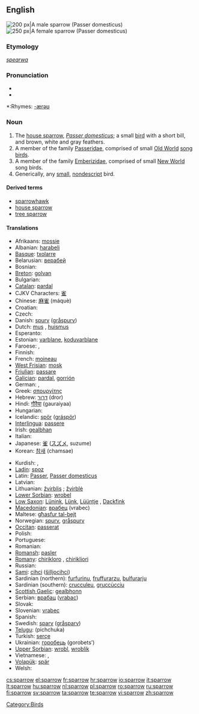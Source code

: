{{wikipedia}}
==English==
[[Image:Passer_domesticus3.jpg|thumb|right|200 px|A male sparrow (''Passer domesticus'')]]
[[Image:House sparrow04.jpg|thumb|right|250 px|A female sparrow (''Passer domesticus'')]]

===Etymology===
{{OE.}} ''[[spearwa]]''

===Pronunciation===
*{{IPA|/ˈspæɹəʊ/}}
*{{audio|en-us-sparrow.ogg|Audio (US)}}

*:Rhymes: [[Rhymes:English:-ærəʊ|-ærəʊ]]

===Noun===
{{en-noun}}

# The [[house sparrow]], ''[[Passer domesticus]]''; a small [[bird]] with a short bill, and brown, white and gray feathers.
# A member of the family [[Passeridae]], comprised of small [[Old World]] [[song bird]]s.
# A member of the family [[Emberizidae]], comprised of small [[New World]] song birds.
# Generically, any [[small]], [[nondescript]] bird.

====Derived terms====
*[[sparrowhawk]]
*[[house sparrow]]
*[[tree sparrow]]

====Translations====
{{top}}
* Afrikaans: [[mossie]]
* Albanian: [[harabeli]]
* [[Basque]]: [[txolarre]]
* Belarusian: [[верабей]]
* Bosnian: {{t-|bs|vrabac|m}}
* [[Breton]]: [[golvan]]
* Bulgarian: {{t+|bg|врабче|tr=vrabče|sc=Cyrl}}
* [[Catalan]]: [[pardal]] {{m}}
* CJKV Characters: [[雀]]
* Chinese: [[麻雀]] (máquè)
* Croatian: {{t+|hr|vrabac}}
* Czech: {{t+|cs|vrabec|m}}
* Danish: [[spurv]] ([[gråspurv]])
* Dutch: [[mus]] {{f}}, [[huismus]] {{f}}
* Esperanto: {{t-|eo|pasero|xs=Esperanto}}
* Estonian: [[varblane]], [[koduvarblane]]
* Faroese: {{t-|fo|spurvur|xs=Faroese}}, {{t-|fo|gráspurvur|xs=Faroese}}
* Finnish: {{t+|fi|varpunen}}
* French: [[moineau]] {{m}}
* [[West Frisian]]: [[mosk]]
* [[Friulian]]: [[passare]]
* [[Galician]]: [[pardal]], [[gorrión]]
* German: {{t+|de|Sperling|m}}, {{t+|de|Spatz|m}}
* Greek: [[σπουργίτης]] {{m}}
* Hebrew: [[דרור]] (dror)
* Hindi: [[गौरैया]] (gauraiyaa)
* Hungarian: {{t+|hu|veréb}}
* Icelandic: [[spör]] ([[gráspör]])
* [[Interlingua]]: [[passere]]
* Irish: [[gealbhan]]
* Italian: {{t+|it|passero|m}}
* Japanese: [[雀]] ([[スズメ]], suzume)
* Korean: [[참새]] (chamsae)
{{mid}}
* Kurdish: {{KUchar|[[چۆله‌که‌]]}}, {{KUchar|[[پاساری]]}}
* [[Ladin]]: [[spoz]]
* Latin: [[Passer]], [[Passer domesticus]]
* Latvian: {{t-|lv|zvirbulis|m|xs=Latvian}}
* Lithuanian: [[žvirblis]] {{m}}; [[žvirblė]] {{f}}
* [[Lower Sorbian]]: [[wrobel]]
* [[Low Saxon]]: [[Lünink]], [[Lünk]], [[Lüüntje]] {{m}}, [[Dackfink]] {{m}}
* [[Macedonian]]: [[врабец]] (vrabec)
* Maltese: [[għasfur tal-bejt]]
* Norwegian: [[spurv]], [[gråspurv]] {{m}}
* [[Occitan]]: [[passerat]]
* Polish: {{t+|pl|wróbel|m}}
* Portuguese: {{t-|pt|pardal|m}}
* Romanian: {{t+|ro|vrabie}}
* [[Romansh]]: [[pasler]]
* [[Romany]]: [[chirikloro]] {{m}}, [[chirikliori]] {{f}}
* Russian: {{t+|ru|воробей|m|tr=vorobéj|sc=Cyrl}}
* [[Sami]]: [[cihci]] ([[šilljocihci]])
* Sardinian (northern): [[furfurinu]], [[fruffurarzu]], [[bulfurarju]] {{m}}
* Sardinian (southern): [[crucculeu]], [[gruccùcciu]] {{m}}
* [[Scottish Gaelic]]: [[gealbhonn]]
* Serbian: [[врабац]] ([[vrabac]])
* Slovak: {{t-|sk|vrabec}}
* Slovenian: [[vrabec]] {{m}}
* Spanish: {{t+|es|gorrión|m}}
* Swedish: [[sparv]] ([[gråsparv]])
* [[Telugu]]: {{t|te|పిచ్చుక|sc=Telu}} (pichchuka)
* Turkish: [[serçe]]
* Ukrainian: [[горобець]] (gorobets’)
* [[Upper Sorbian]]: [[wrobl]], [[wroblik]]
* Vietnamese: {{t+|vi|sẻ|xs=Vietnamese}}, {{t-|vi|chim sẻ|xs=Vietnamese}}
* [[Volapük]]: [[spär]]
* Welsh: {{t-|cy|aderyn|xs=Welsh}}
{{bottom}}

[[Category:Birds]]

[[cs:sparrow]]
[[el:sparrow]]
[[fr:sparrow]]
[[hr:sparrow]]
[[io:sparrow]]
[[it:sparrow]]
[[lt:sparrow]]
[[hu:sparrow]]
[[nl:sparrow]]
[[pl:sparrow]]
[[ro:sparrow]]
[[ru:sparrow]]
[[fi:sparrow]]
[[sv:sparrow]]
[[ta:sparrow]]
[[te:sparrow]]
[[vi:sparrow]]
[[zh:sparrow]]